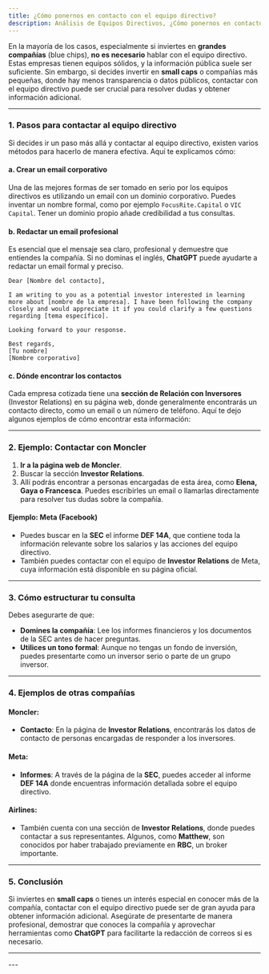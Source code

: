 ```yaml
---
title: ¿Cómo ponernos en contacto con el equipo directivo?
description: Análisis de Equipos Directivos, ¿Cómo ponernos en contacto con el equipo directivo?
---
```



<HeaderBack     
    title="Back to Equipo Directivo"
    href="./analisis-equipos-directivos"
/>


En la mayoría de los casos, especialmente si inviertes en **grandes compañías** (blue chips), **no es necesario** hablar con el equipo directivo. Estas empresas tienen equipos sólidos, y la información pública suele ser suficiente. Sin embargo, si decides invertir en **small caps** o compañías más pequeñas, donde hay menos transparencia o datos públicos, contactar con el equipo directivo puede ser crucial para resolver dudas y obtener información adicional.

---

### 1. **Pasos para contactar al equipo directivo**

Si decides ir un paso más allá y contactar al equipo directivo, existen varios métodos para hacerlo de manera efectiva. Aquí te explicamos cómo:

#### a. **Crear un email corporativo**
Una de las mejores formas de ser tomado en serio por los equipos directivos es utilizando un email con un dominio corporativo. Puedes inventar un nombre formal, como por ejemplo `FocusRite.Capital` o `VIC Capital`. Tener un dominio propio añade credibilidad a tus consultas.

#### b. **Redactar un email profesional**
Es esencial que el mensaje sea claro, profesional y demuestre que entiendes la compañía. Si no dominas el inglés, **ChatGPT** puede ayudarte a redactar un email formal y preciso.

```plaintext
Dear [Nombre del contacto],

I am writing to you as a potential investor interested in learning more about [nombre de la empresa]. I have been following the company closely and would appreciate it if you could clarify a few questions regarding [tema específico].

Looking forward to your response.

Best regards,
[Tu nombre]
[Nombre corporativo]
```

#### c. **Dónde encontrar los contactos**
Cada empresa cotizada tiene una **sección de Relación con Inversores** (Investor Relations) en su página web, donde generalmente encontrarás un contacto directo, como un email o un número de teléfono. Aquí te dejo algunos ejemplos de cómo encontrar esta información:

---

### 2. **Ejemplo: Contactar con Moncler**

1. **Ir a la página web de Moncler**.
2. Buscar la sección **Investor Relations**.
3. Allí podrás encontrar a personas encargadas de esta área, como **Elena, Gaya o Francesca**. Puedes escribirles un email o llamarlas directamente para resolver tus dudas sobre la compañía.

#### **Ejemplo: Meta (Facebook)**
- Puedes buscar en la **SEC** el informe **DEF 14A**, que contiene toda la información relevante sobre los salarios y las acciones del equipo directivo.
- También puedes contactar con el equipo de **Investor Relations** de Meta, cuya información está disponible en su página oficial.

---

### 3. **Cómo estructurar tu consulta**

Debes asegurarte de que:
- **Domines la compañía**: Lee los informes financieros y los documentos de la SEC antes de hacer preguntas.
- **Utilices un tono formal**: Aunque no tengas un fondo de inversión, puedes presentarte como un inversor serio o parte de un grupo inversor.

---

### 4. **Ejemplos de otras compañías**

#### **Moncler**:
- **Contacto**: En la página de **Investor Relations**, encontrarás los datos de contacto de personas encargadas de responder a los inversores.
  
#### **Meta**:
- **Informes**: A través de la página de la **SEC**, puedes acceder al informe **DEF 14A** donde encuentras información detallada sobre el equipo directivo.
  
#### **Airlines**:
- También cuenta con una sección de **Investor Relations**, donde puedes contactar a sus representantes. Algunos, como **Matthew**, son conocidos por haber trabajado previamente en **RBC**, un broker importante.

---

### 5. **Conclusión**

Si inviertes en **small caps** o tienes un interés especial en conocer más de la compañía, contactar con el equipo directivo puede ser de gran ayuda para obtener información adicional. Asegúrate de presentarte de manera profesional, demostrar que conoces la compañía y aprovechar herramientas como **ChatGPT** para facilitarte la redacción de correos si es necesario.


---
<FooterLink  header="Apartados : Equipo Directivo" linkList={linkDataEquipoDirectivo}/>
---



